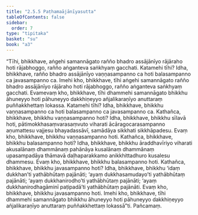 ```yaml
---
title: "2.5.5 Paṭhamaājānīyasutta"
tableOfContents: false
sidebar:
  order: 7
type: "tipitaka"
basket: "su"
book: "a3"
---
```



<DynamicBreadcrumb />

<Division number="97" book="a3" bookNo="15" page="246">

<Paragraph number="813" book="a3">
“Tīhi, bhikkhave, aṅgehi samannāgato rañño bhadro assājānīyo rājāraho hoti rājabhoggo, rañño aṅganteva saṅkhyaṃ gacchati. Katamehi tīhi? Idha, bhikkhave, rañño bhadro assājānīyo vaṇṇasampanno ca hoti balasampanno ca javasampanno ca. Imehi kho, bhikkhave, tīhi aṅgehi samannāgato rañño bhadro assājānīyo rājāraho hoti rājabhoggo, rañño aṅganteva saṅkhyaṃ gacchati. Evamevaṃ kho, bhikkhave, tīhi dhammehi samannāgato bhikkhu āhuneyyo hoti pāhuneyyo dakkhiṇeyyo añjalikaraṇīyo anuttaraṃ puññakkhettaṃ lokassa. Katamehi tīhi? Idha, bhikkhave, bhikkhu vaṇṇasampanno ca hoti balasampanno ca javasampanno ca.
</Paragraph>

<Paragraph number="814" book="a3">
Kathañca, bhikkhave, bhikkhu vaṇṇasampanno hoti? Idha, bhikkhave, bhikkhu sīlavā hoti, pātimokkhasaṃvarasaṃvuto viharati ācāragocarasampanno aṇumattesu vajjesu bhayadassāvī, samādāya sikkhati sikkhāpadesu. Evaṃ kho, bhikkhave, bhikkhu vaṇṇasampanno hoti.
</Paragraph>

<Paragraph number="815" book="a3">
Kathañca, bhikkhave, bhikkhu balasampanno hoti? Idha, bhikkhave, bhikkhu āraddhavīriyo viharati akusalānaṃ dhammānaṃ pahānāya kusalānaṃ dhammānaṃ upasampadāya thāmavā daḷhaparakkamo anikkhittadhuro kusalesu dhammesu. Evaṃ kho, bhikkhave, bhikkhu balasampanno hoti.
</Paragraph>

<Paragraph number="816" book="a3">
Kathañca, bhikkhave, bhikkhu javasampanno hoti? Idha, bhikkhave, bhikkhu ‘idaṃ dukkhan’ti yathābhūtaṃ pajānāti; ‘ayaṃ dukkhasamudayo’ti yathābhūtaṃ pajānāti; ‘ayaṃ dukkhanirodho’ti yathābhūtaṃ pajānāti; ‘ayaṃ dukkhanirodhagāminī paṭipadā’ti yathābhūtaṃ pajānāti. Evaṃ kho, bhikkhave, bhikkhu javasampanno hoti. Imehi kho, bhikkhave, tīhi dhammehi samannāgato bhikkhu āhuneyyo hoti pāhuneyyo dakkhiṇeyyo añjalikaraṇīyo anuttaraṃ puññakkhettaṃ lokassā”ti.

</Paragraph>
</Division>

<Paragraph number="817" type="center" book="a3">
Pañcamaṃ.
</Paragraph>